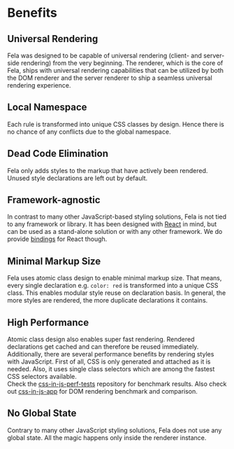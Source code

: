 # Benefits

## Universal Rendering

Fela was designed to be capable of universal rendering (client- and server-side rendering) from the very beginning. The renderer, which is the core of Fela, ships with universal rendering capabilities that can be utilized by both the DOM renderer and the server renderer to ship a seamless universal rendering experience.

## Local Namespace

Each rule is transformed into unique CSS classes by design. Hence there is no chance of any conflicts due to the global namespace.

## Dead Code Elimination

Fela only adds styles to the markup that have actively been rendered. Unused style declarations are left out by default.

## Framework-agnostic

In contrast to many other JavaScript-based styling solutions, Fela is not tied to any framework or library. It has been designed with [React](https://facebook.github.io/react/) in mind, but can be used as a stand-alone solution or with any other framework. We do provide [bindings](https://github.com/robinweser/fela/tree/master/packages/react-fela) for React though.

## Minimal Markup Size

Fela uses atomic class design to enable minimal markup size. That means, every single declaration e.g. `color: red` is transformed into a unique CSS class. This enables modular style reuse on declaration basis. In general, the more styles are rendered, the more duplicate declarations it contains.

## High Performance

Atomic class design also enables super fast rendering. Rendered declarations get cached and can therefore be reused immediately. Additionally, there are several performance benefits by rendering styles with JavaScript. First of all, CSS is only generated and attached as it is needed. Also, it uses single class selectors which are among the fastest CSS selectors available.<br />
Check the [css-in-js-perf-tests](https://github.com/hellofresh/css-in-js-perf-tests#results) repository for benchmark results.
Also check out [css-in-js-app](https://tuchk4.github.io/css-in-js-app/#/react-fela) for DOM rendering benchmark and comparison.

## No Global State

Contrary to many other JavaScript styling solutions, Fela does not use any global state. All the magic happens only inside the renderer instance.
